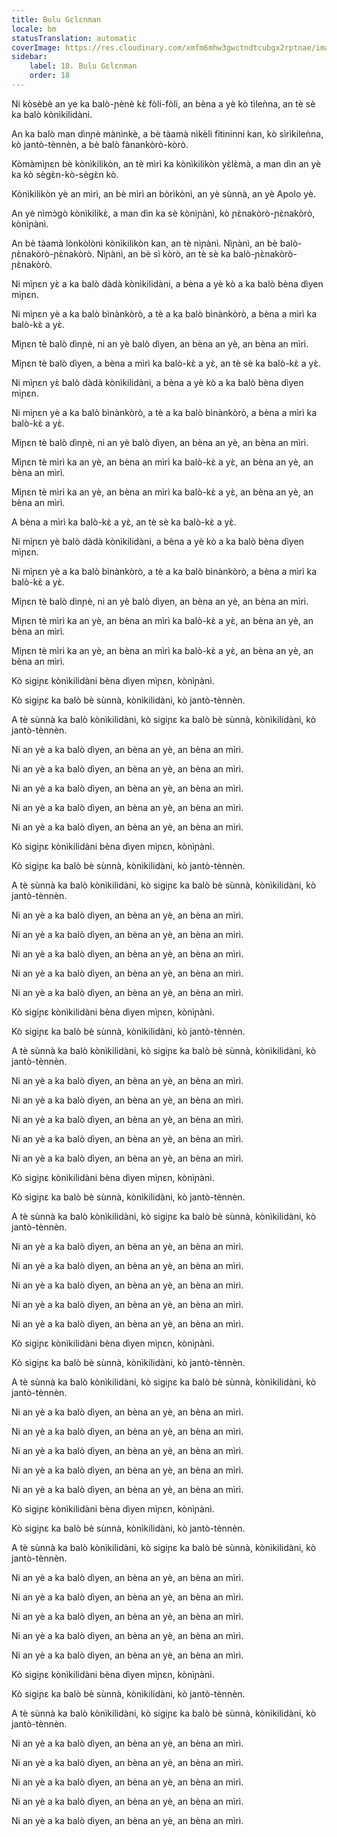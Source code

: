 ```yaml
---
title: Bulu Gɛlɛnman
locale: bm
statusTranslation: automatic
coverImage: https://res.cloudinary.com/xmfm6mhw3gwctndtcubgx2rptnae/image/upload/v1740468922/small_cover_tratado_de_psicologia_revolucionaria_a4c0dca4e0.webp
sidebar:
    label: 18. Bulu Gɛlɛnman
    order: 18
---
```

Ni kòsèbè an ye ka balò-ɲènè kɛ̀ fòli-fòli, an bèna a yè kò tìleǹna, an tè sè ka balò kònìkilidàni.

An ka balò man dìnɲè mànìnkè, a bè tàamà nìkèlì fitininni kan, kò sìrìkileǹna, kò jantò-tènnèn, a bè balò fànankòrò-kòrò.

Kòmàmìɲɛn bè kònìkilikòn, an tè mìrì ka kònìkilikòn yɛ̀lɛ̀mà, a man dìn an yè ka kò sègɛ̀n-kò-sègɛ̀n kò.

Kònìkilikòn yè an mìrì, an bè mìrì an bòrìkònì, an yè sùnnà, an yè Apolo yè.

An yè nìmɔ̀gò kònìkilikɛ̀, a man dìn ka sè kònìɲànì, kò ɲɛ̀nakòrò-ɲɛ̀nakòrò, kònìɲànì.

An bè tàamà lònkòlònì kònìkilikòn kan, an tè nìɲànì. Nìɲànì, an bè balò-ɲɛ̀nakòrò-ɲɛ̀nakòrò. Nìɲànì, an bè sì kòrò, an tè sè ka balò-ɲɛ̀nakòrò-ɲɛ̀nakòrò.

Ni mìɲɛn yɛ̀ a ka balò dàdà kònìkilidàni, a bèna a yè kò a ka balò bèna dìyen mìɲɛn.

Ni mìɲɛn yè a ka balò bìnànkòrò, a tè a ka balò bìnànkòrò, a bèna a mìrì ka balò-kɛ̀ a yɛ̀.

Mìɲɛn tè balò dìnɲè, ni an yè balò dìyen, an bèna an yè, an bèna an mìrì.

Mìɲɛn tè balò dìyen, a bèna a mìrì ka balò-kɛ̀ a yɛ̀, an tè sè ka balò-kɛ̀ a yɛ̀.

Ni mìɲɛn yɛ̀ balò dàdà kònìkilidàni, a bèna a yè kò a ka balò bèna dìyen mìɲɛn.

Ni mìɲɛn yè a ka balò bìnànkòrò, a tè a ka balò bìnànkòrò, a bèna a mìrì ka balò-kɛ̀ a yɛ̀.

Mìɲɛn tè balò dìnɲè, ni an yè balò dìyen, an bèna an yè, an bèna an mìrì.

Mìɲɛn tè mìrì ka an yè, an bèna an mìrì ka balò-kɛ̀ a yɛ̀, an bèna an yè, an bèna an mìrì.

Mìɲɛn tè mìrì ka an yè, an bèna an mìrì ka balò-kɛ̀ a yɛ̀, an bèna an yè, an bèna an mìrì.

A bèna a mìrì ka balò-kɛ̀ a yɛ̀, an tè sè ka balò-kɛ̀ a yɛ̀.

Ni mìɲɛn yè balò dàdà kònìkilidàni, a bèna a yè kò a ka balò bèna dìyen mìɲɛn.

Ni mìɲɛn yè a ka balò bìnànkòrò, a tè a ka balò bìnànkòrò, a bèna a mìrì ka balò-kɛ̀ a yɛ̀.

Mìɲɛn tè balò dìnɲè, ni an yè balò dìyen, an bèna an yè, an bèna an mìrì.

Mìɲɛn tè mìrì ka an yè, an bèna an mìrì ka balò-kɛ̀ a yɛ̀, an bèna an yè, an bèna an mìrì.

Mìɲɛn tè mìrì ka an yè, an bèna an mìrì ka balò-kɛ̀ a yɛ̀, an bèna an yè, an bèna an mìrì.

Kò sigiɲɛ kònìkilidàni bèna dìyen mìɲɛn, kònìɲànì.

Kò sigiɲɛ ka balò bè sùnnà, kònìkilidàni, kò jantò-tènnèn.

A tè sùnnà ka balò kònìkilidàni, kò sigiɲɛ ka balò bè sùnnà, kònìkilidàni, kò jantò-tènnèn.

Ni an yè a ka balò dìyen, an bèna an yè, an bèna an mìrì.

Ni an yè a ka balò dìyen, an bèna an yè, an bèna an mìrì.

Ni an yè a ka balò dìyen, an bèna an yè, an bèna an mìrì.

Ni an yè a ka balò dìyen, an bèna an yè, an bèna an mìrì.

Ni an yè a ka balò dìyen, an bèna an yè, an bèna an mìrì.

Kò sigiɲɛ kònìkilidàni bèna dìyen mìɲɛn, kònìɲànì.

Kò sigiɲɛ ka balò bè sùnnà, kònìkilidàni, kò jantò-tènnèn.

A tè sùnnà ka balò kònìkilidàni, kò sigiɲɛ ka balò bè sùnnà, kònìkilidàni, kò jantò-tènnèn.

Ni an yè a ka balò dìyen, an bèna an yè, an bèna an mìrì.

Ni an yè a ka balò dìyen, an bèna an yè, an bèna an mìrì.

Ni an yè a ka balò dìyen, an bèna an yè, an bèna an mìrì.

Ni an yè a ka balò dìyen, an bèna an yè, an bèna an mìrì.

Ni an yè a ka balò dìyen, an bèna an yè, an bèna an mìrì.

Kò sigiɲɛ kònìkilidàni bèna dìyen mìɲɛn, kònìɲànì.

Kò sigiɲɛ ka balò bè sùnnà, kònìkilidàni, kò jantò-tènnèn.

A tè sùnnà ka balò kònìkilidàni, kò sigiɲɛ ka balò bè sùnnà, kònìkilidàni, kò jantò-tènnèn.

Ni an yè a ka balò dìyen, an bèna an yè, an bèna an mìrì.

Ni an yè a ka balò dìyen, an bèna an yè, an bèna an mìrì.

Ni an yè a ka balò dìyen, an bèna an yè, an bèna an mìrì.

Ni an yè a ka balò dìyen, an bèna an yè, an bèna an mìrì.

Ni an yè a ka balò dìyen, an bèna an yè, an bèna an mìrì.

Kò sigiɲɛ kònìkilidàni bèna dìyen mìɲɛn, kònìɲànì.

Kò sigiɲɛ ka balò bè sùnnà, kònìkilidàni, kò jantò-tènnèn.

A tè sùnnà ka balò kònìkilidàni, kò sigiɲɛ ka balò bè sùnnà, kònìkilidàni, kò jantò-tènnèn.

Ni an yè a ka balò dìyen, an bèna an yè, an bèna an mìrì.

Ni an yè a ka balò dìyen, an bèna an yè, an bèna an mìrì.

Ni an yè a ka balò dìyen, an bèna an yè, an bèna an mìrì.

Ni an yè a ka balò dìyen, an bèna an yè, an bèna an mìrì.

Ni an yè a ka balò dìyen, an bèna an yè, an bèna an mìrì.

Kò sigiɲɛ kònìkilidàni bèna dìyen mìɲɛn, kònìɲànì.

Kò sigiɲɛ ka balò bè sùnnà, kònìkilidàni, kò jantò-tènnèn.

A tè sùnnà ka balò kònìkilidàni, kò sigiɲɛ ka balò bè sùnnà, kònìkilidàni, kò jantò-tènnèn.

Ni an yè a ka balò dìyen, an bèna an yè, an bèna an mìrì.

Ni an yè a ka balò dìyen, an bèna an yè, an bèna an mìrì.

Ni an yè a ka balò dìyen, an bèna an yè, an bèna an mìrì.

Ni an yè a ka balò dìyen, an bèna an yè, an bèna an mìrì.

Ni an yè a ka balò dìyen, an bèna an yè, an bèna an mìrì.

Kò sigiɲɛ kònìkilidàni bèna dìyen mìɲɛn, kònìɲànì.

Kò sigiɲɛ ka balò bè sùnnà, kònìkilidàni, kò jantò-tènnèn.

A tè sùnnà ka balò kònìkilidàni, kò sigiɲɛ ka balò bè sùnnà, kònìkilidàni, kò jantò-tènnèn.

Ni an yè a ka balò dìyen, an bèna an yè, an bèna an mìrì.

Ni an yè a ka balò dìyen, an bèna an yè, an bèna an mìrì.

Ni an yè a ka balò dìyen, an bèna an yè, an bèna an mìrì.

Ni an yè a ka balò dìyen, an bèna an yè, an bèna an mìrì.

Ni an yè a ka balò dìyen, an bèna an yè, an bèna an mìrì.

Kò sigiɲɛ kònìkilidàni bèna dìyen mìɲɛn, kònìɲànì.

Kò sigiɲɛ ka balò bè sùnnà, kònìkilidàni, kò jantò-tènnèn.

A tè sùnnà ka balò kònìkilidàni, kò sigiɲɛ ka balò bè sùnnà, kònìkilidàni, kò jantò-tènnèn.

Ni an yè a ka balò dìyen, an bèna an yè, an bèna an mìrì.

Ni an yè a ka balò dìyen, an bèna an yè, an bèna an mìrì.

Ni an yè a ka balò dìyen, an bèna an yè, an bèna an mìrì.

Ni an yè a ka balò dìyen, an bèna an yè, an bèna an mìrì.

Ni an yè a ka balò dìyen, an bèna an yè, an bèna an mìrì.


